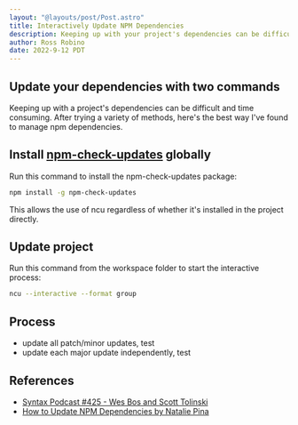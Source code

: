 ```yaml
---
layout: "@layouts/post/Post.astro"
title: Interactively Update NPM Dependencies
description: Keeping up with your project's dependencies can be difficult and time consuming. Here's the best way I've found to keep up with them.
author: Ross Robino
date: 2022-9-12 PDT
---
```


## Update your dependencies with two commands

Keeping up with a project's dependencies can be difficult and time consuming. After trying a variety of methods, here's the best way I've found to manage npm dependencies.

## Install [npm-check-updates](https://www.npmjs.com/package/npm-check-updates) globally

Run this command to install the npm-check-updates package:

```zsh
npm install -g npm-check-updates
```

This allows the use of ncu regardless of whether it's installed in the project directly.

## Update project

Run this command from the workspace folder to start the interactive process:

```zsh
ncu --interactive --format group
```

## Process

- update all patch/minor updates, test
- update each major update independently, test

## References

- [Syntax Podcast #425 - Wes Bos and Scott Tolinski](https://syntax.fm/show/425/updating-project-dependencies)
- [How to Update NPM Dependencies by Natalie Pina](https://www.freecodecamp.org/news/how-to-update-npm-dependencies/)